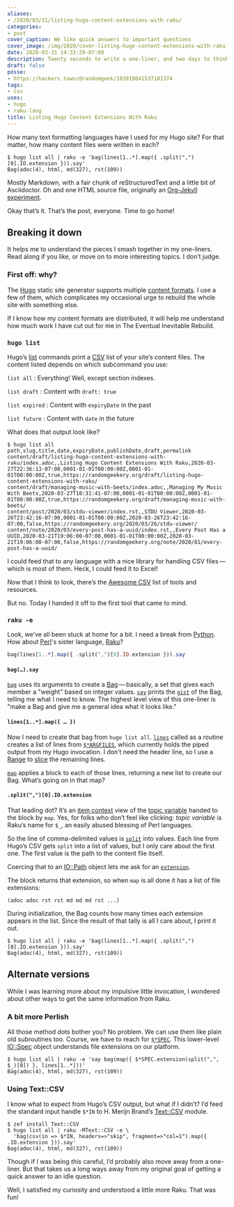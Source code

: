 ```yaml
---
aliases:
- /2020/03/31/listing-hugo-content-extensions-with-raku/
categories:
- post
cover_caption: We like quick answers to important questions
cover_image: /img/2020/cover-listing-hugo-content-extensions-with-raku.jpg
date: 2020-03-31 14:33:29-07:00
description: Twenty seconds to write a one-liner, and two days to think about it
draft: false
posse:
- https://hackers.town/@randomgeek/103919841537181374
tags:
- csv
uses:
- hugo
- raku-lang
title: Listing Hugo Content Extensions With Raku
---
```


How many text formatting languages have I used for my Hugo site? For
that matter, how many content files were written in each?

```
$ hugo list all | raku -e 'bag(lines[1..*].map({ .split(",")[0].IO.extension })).say'
Bag(adoc(4), html, md(327), rst(109))
```

Mostly Markdown, with a fair chunk of reStructuredText and a little bit
of Asciidoctor. Oh and one HTML source file, originally an [Org-Jekyll
experiment](/post/2014/10/blog-writing-in-org-mode/).

Okay that’s it. That’s the post, everyone. Time to go home\!

## Breaking it down

It helps me to understand the pieces I smash together in my one-liners.
Read along if you like, or move on to more interesting topics. I don’t
judge.

### First off: why?

The [Hugo](https://gohugo.io) static site generator supports multiple
[content formats](https://gohugo.io/content-management/formats/). I use
a few of them, which complicates my occasional urge to rebuild the whole
site with something else.

If I know how my content formats are distributed, it will help me
understand how much work I have cut out for me in The Eventual
Inevitable Rebuild.

### `hugo list`

Hugo’s [list](https://gohugo.io/commands/hugo_list) commands print a
[CSV](https://en.wikipedia.org/wiki/Comma-separated_values) list of
your site’s content files. The content listed depends on which
subcommand you use:

`list all`
: Everything\! Well, except section indexes.

`list draft`
: Content with `draft: true`

`list expired`
: Content with `expiryDate` in the past

`list future`
: Content with `date` in the future

What does that output look like?

```
$ hugo list all
path,slug,title,date,expiryDate,publishDate,draft,permalink
content/draft/listing-hugo-content-extensions-with-raku/index.adoc,,Listing Hugo Content Extensions With Raku,2020-03-27T22:36:13-07:00,0001-01-01T00:00:00Z,0001-01-01T00:00:00Z,true,https://randomgeekery.org/draft/listing-hugo-content-extensions-with-raku/
content/draft/managing-music-with-beets/index.adoc,,Managing My Music With Beets,2020-03-27T10:31:41-07:00,0001-01-01T00:00:00Z,0001-01-01T00:00:00Z,true,https://randomgeekery.org/draft/managing-music-with-beets/
content/post/2020/03/stdu-viewer/index.rst,,STDU Viewer,2020-03-26T23:42:16-07:00,0001-01-01T00:00:00Z,2020-03-26T23:42:16-07:00,false,https://randomgeekery.org/2020/03/26/stdu-viewer/
content/note/2020/03/every-post-has-a-uuid/index.rst,,Every Post Has a UUID,2020-03-21T19:06:00-07:00,0001-01-01T00:00:00Z,2020-03-21T19:06:00-07:00,false,https://randomgeekery.org/note/2020/81/every-post-has-a-uuid/
```

I could feed that to any language with a nice library for handling CSV
files — which is most of them. Heck, I could feed it to Excel\!

Now that I think to look, there’s the [Awesome
CSV](https://github.com/secretGeek/awesomecsv) list of tools and
resources.

But no. Today I handed it off to the first tool that came to mind.

### `raku -e`

Look, we’ve all been stuck at home for a bit. I need a break from
[Python](/tags/python). How about [Perl](https://www.perl.org/)'s sister
language, [Raku](https://raku.org/)?

```raku
bag(lines[1..*].map({ .split(",")[0].IO.extension })).say
```

#### `bag(…).say`

[`bag`](https://docs.raku.org/routine/bag) uses its arguments to create
a [Bag](https://docs.raku.org/type/Bag) — basically, a set that gives
each member a "weight" based on integer values.
[`say`](https://docs.raku.org/type/Mu#method_say) prints the
[`gist`](https://docs.raku.org/routine/gist) of the Bag, telling me what
I need to know. The highest level view of this one-liner is "make a Bag
and give me a general idea what it looks like."

#### `lines[1..*].map({ … })`

Now I need to create that bag from `hugo list all`.
[`lines`](https://docs.raku.org/type/IO::Handle#routine_lines) called as
a routine creates a list of lines from
[`$*ARGFILES`](https://docs.raku.org/language/variables#$*ARGFILES),
which currently holds the piped output from my Hugo invocation. I don’t
need the header line, so I use a
[Range](https://docs.raku.org/type/Range) to
[slice](https://docs.raku.org/language/subscripts#Slices) the remaining
lines.

[`map`](https://docs.raku.org/routine/map#class_Any) applies a block to
each of those lines, returning a new list to create our Bag. What’s
going on in that map?

#### `.split(",")[0].IO.extension`

That leading dot? It’s an [item
context](https://docs.raku.org/language/contexts#Item_context) view of
the [topic
variable](https://docs.raku.org/language/variables#The_$__variable)
handed to the block by `map`. Yes, for folks who don’t feel like
clicking: *topic variable* is Raku’s name for `$_`, an easily abused
blessing of Perl languages.

So the line of comma-delimited values is
[`split`](https://docs.raku.org/type/Str#routine_split) into values.
Each line from Hugo’s CSV gets `split` into a list of values, but I only
care about the first one. The first value is the path to the content
file itself.

Coercing that to an [IO::Path](https://docs.raku.org/type/IO::Path)
object lets me ask for an
[`extension`](https://docs.raku.org/type/IO::Path#method_extension).

The block returns that extension, so when `map` is all done it has a
list of file extensions:

```
(adoc adoc rst rst md md md rst ...)
```

During initialization, the Bag counts how many times each extension
appears in the list. Since the result of that tally is all I care about,
I print it out.

```
$ hugo list all | raku -e 'bag(lines[1..*].map({ .split(",")[0].IO.extension })).say'
Bag(adoc(4), html, md(327), rst(109))
```

## Alternate versions

While I was learning more about my impulsive little invocation, I
wondered about other ways to get the same information from Raku.

### A bit more Perlish

All those method dots bother you? No problem. We can use them like plain
old subroutines too. Course, we have to reach for
[`$*SPEC`](https://docs.raku.org/language/variables#$*SPEC). This
lower-level [IO::Spec](https://docs.raku.org/type/IO::Spec) object
understands file extensions on our platform.

```
$ hugo list all | raku -e 'say bag(map({ $*SPEC.extension(split(",", $_)[0]) }, lines[1..*]))'
Bag(adoc(4), html, md(327), rst(109))
```

### Using Text::CSV

I know what to expect from Hugo’s CSV output, but what if I didn’t? I’d
feed the standard input handle `$*IN` to H. Merijn Brand’s
[Text::CSV](https://github.com/Tux/CSV) module.

```
$ zef install Text::CSV
$ hugo list all | raku -MText::CSV -e \
  'bag(csv(in => $*IN, headers=>"skip", fragment=>"col=1").map({ .IO.extension })).say'
Bag(adoc(4), html, md(327), rst(109))
```

Though if I was being *this* careful, I’d probably also move away from a
one-liner. But that takes us a long ways away from my original goal of
getting a quick answer to an idle question.

Well, I satisfied my curiosity and understood a little more Raku. That
was fun!
